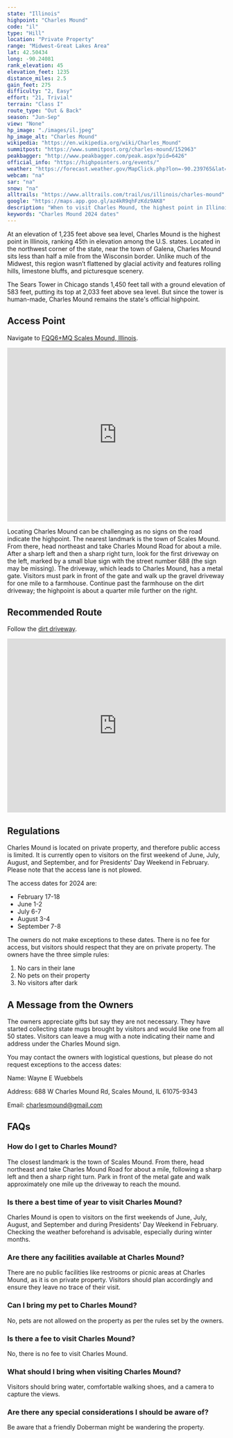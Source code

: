```yaml
---
state: "Illinois"
highpoint: "Charles Mound"
code: "il"
type: "Hill"
location: "Private Property"
range: "Midwest-Great Lakes Area"
lat: 42.50434
long: -90.24081
rank_elevation: 45
elevation_feet: 1235
distance_miles: 2.5
gain_feet: 275
difficulty: "2, Easy"
effort: "21, Trivial"
terrain: "Class I"
route_type: "Out & Back"
season: "Jun-Sep"
view: "None"
hp_image: "./images/il.jpeg"
hp_image_alt: "Charles Mound"
wikipedia: "https://en.wikipedia.org/wiki/Charles_Mound"
summitpost: "https://www.summitpost.org/charles-mound/152963"
peakbagger: "http://www.peakbagger.com/peak.aspx?pid=6426"
official_info: "https://highpointers.org/events/"
weather: "https://forecast.weather.gov/MapClick.php?lon=-90.239765&lat=42.504146"
webcam: "na"
sar: "na"
snow: "na"
alltrails: "https://www.alltrails.com/trail/us/illinois/charles-mound"
google: "https://maps.app.goo.gl/az4kR9qhFzKdz9AK8"
description: "When to visit Charles Mound, the highest point in Illinois. This guide provides the access dates for the Illinois highpoint."
keywords: "Charles Mound 2024 dates"
---
```


At an elevation of 1,235 feet above sea level, Charles Mound is the highest point in Illinois, ranking 45th in elevation among the U.S. states. Located in the northwest corner of the state, near the town of Galena, Charles Mound sits less than half a mile from the Wisconsin border. Unlike much of the Midwest, this region wasn’t flattened by glacial activity and features rolling hills, limestone bluffs, and picturesque scenery.

The Sears Tower in Chicago stands 1,450 feet tall with a ground elevation of 583 feet, putting its top at 2,033 feet above sea level. But since the tower is human-made, Charles Mound remains the state's official highpoint.

## Access Point
Navigate to <a target="_blank" href="https://maps.app.goo.gl/az4kR9qhFzKdz9AK8">FQQ6+MQ Scales Mound, Illinois</a>.

<iframe src="https://www.google.com/maps/embed?pb=!1m18!1m12!1m3!1d2942.1085936198065!2d-90.24064142385099!3d42.489243926930186!2m3!1f0!2f0!3f0!3m2!1i1024!2i768!4f13.1!3m3!1m2!1s0x87e2b46ca925adb9%3A0x4048439a19a29c4a!2s688%20W%20Charles%20Mound%20Rd%2C%20Scales%20Mound%2C%20IL%2061075!5e0!3m2!1sen!2sus!4v1706168773988!5m2!1sen!2sus" width="100%" height="400" style="border:0;" allowfullscreen="" loading="lazy" referrerpolicy="no-referrer-when-downgrade"></iframe>

Locating Charles Mound can be challenging as no signs on the road indicate the highpoint. The nearest landmark is the town of Scales Mound. From there, head northeast and take Charles Mound Road for about a mile. After a sharp left and then a sharp right turn, look for the first driveway on the left, marked by a small blue sign with the street number 688 (the sign may be missing). The driveway, which leads to Charles Mound, has a metal gate. Visitors must park in front of the gate and walk up the gravel driveway for one mile to a farmhouse. Continue past the farmhouse on the dirt driveway; the highpoint is about a quarter mile further on the right.

## Recommended Route
Follow the <a target="_blank" href="https://www.alltrails.com/trail/us/illinois/charles-mound">dirt driveway</a>.

<iframe class="alltrails" src="https://www.alltrails.com/widget/trail/us/illinois/charles-mound?scrollZoom=false&elevationDiagram=false&u=i&sh=cmpl5n" width="100%" height="400" frameborder="0" scrolling="no" marginheight="0" marginwidth="0" title="AllTrails: Trail Guides and Maps for Hiking, Camping, and Running"></iframe>

## Regulations
Charles Mound is located on private property, and therefore public access is limited. It is currently open to visitors on the first weekend of June, July, August, and September, and for Presidents' Day Weekend in February. Please note that the access lane is not plowed.

The access dates for 2024 are:
- February 17-18
- June 1-2
- July 6-7
- August 3-4
- September 7-8

The owners do not make exceptions to these dates. There is no fee for access, but visitors should respect that they are on private property. The owners have the three simple rules:
1.	No cars in their lane
2.	No pets on their property
3.	No visitors after dark

## A Message from the Owners
The owners appreciate gifts but say they are not necessary. They have started collecting state mugs brought by visitors and would like one from all 50 states. Visitors can leave a mug with a note indicating their name and address under the Charles Mound sign.

You may contact the owners with logistical questions, but please do not request exceptions to the access dates:

Name: Wayne E Wuebbels

Address: 688 W Charles Mound Rd, Scales Mound, IL 61075-9343

Email: charlesmound@gmail.com

## FAQs

### How do I get to Charles Mound?
The closest landmark is the town of Scales Mound. From there, head northeast and take Charles Mound Road for about a mile, following a sharp left and then a sharp right turn. Park in front of the metal gate and walk approximately one mile up the driveway to reach the mound.

### Is there a best time of year to visit Charles Mound?
Charles Mound is open to visitors on the first weekends of June, July, August, and September and during Presidents' Day Weekend in February. Checking the weather beforehand is advisable, especially during winter months.

### Are there any facilities available at Charles Mound?
There are no public facilities like restrooms or picnic areas at Charles Mound, as it is on private property. Visitors should plan accordingly and ensure they leave no trace of their visit.

### Can I bring my pet to Charles Mound?
No, pets are not allowed on the property as per the rules set by the owners.

### Is there a fee to visit Charles Mound?
No, there is no fee to visit Charles Mound.

### What should I bring when visiting Charles Mound?
Visitors should bring water, comfortable walking shoes, and a camera to capture the views.

### Are there any special considerations I should be aware of?
Be aware that a friendly Doberman might be wandering the property.

